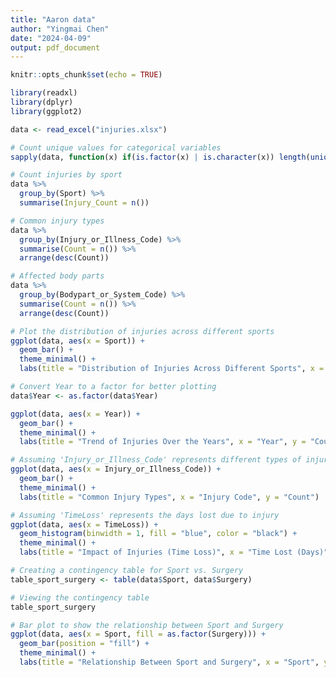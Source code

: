 ```yaml
---
title: "Aaron data"
author: "Yingmai Chen"
date: "2024-04-09"
output: pdf_document
---
```


```r
knitr::opts_chunk$set(echo = TRUE)
```


```r
library(readxl)
library(dplyr)
library(ggplot2)
```
```r
data <- read_excel("injuries.xlsx")
```

```r
# Count unique values for categorical variables
sapply(data, function(x) if(is.factor(x) | is.character(x)) length(unique(x)) else NA)
```
```r
# Count injuries by sport
data %>%
  group_by(Sport) %>%
  summarise(Injury_Count = n())

```
```r
# Common injury types
data %>%
  group_by(Injury_or_Illness_Code) %>%
  summarise(Count = n()) %>%
  arrange(desc(Count))

# Affected body parts
data %>%
  group_by(Bodypart_or_System_Code) %>%
  summarise(Count = n()) %>%
  arrange(desc(Count))

```

```r
# Plot the distribution of injuries across different sports
ggplot(data, aes(x = Sport)) +
  geom_bar() +
  theme_minimal() +
  labs(title = "Distribution of Injuries Across Different Sports", x = "Sport", y = "Count")


```
```r
# Convert Year to a factor for better plotting
data$Year <- as.factor(data$Year)

ggplot(data, aes(x = Year)) +
  geom_bar() +
  theme_minimal() +
  labs(title = "Trend of Injuries Over the Years", x = "Year", y = "Count")

```
```r
# Assuming 'Injury_or_Illness_Code' represents different types of injuries
ggplot(data, aes(x = Injury_or_Illness_Code)) +
  geom_bar() +
  theme_minimal() +
  labs(title = "Common Injury Types", x = "Injury Code", y = "Count")

```
```r
# Assuming 'TimeLoss' represents the days lost due to injury
ggplot(data, aes(x = TimeLoss)) +
  geom_histogram(binwidth = 1, fill = "blue", color = "black") +
  theme_minimal() +
  labs(title = "Impact of Injuries (Time Loss)", x = "Time Lost (Days)", y = "Count")

```
```r
# Creating a contingency table for Sport vs. Surgery
table_sport_surgery <- table(data$Sport, data$Surgery)

# Viewing the contingency table
table_sport_surgery

```
```r
# Bar plot to show the relationship between Sport and Surgery
ggplot(data, aes(x = Sport, fill = as.factor(Surgery))) +
  geom_bar(position = "fill") +
  theme_minimal() +
  labs(title = "Relationship Between Sport and Surgery", x = "Sport", y = "Proportion", fill = "Surgery")

```


